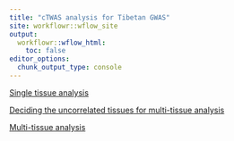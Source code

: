 ```yaml
---
title: "cTWAS analysis for Tibetan GWAS"
site: workflowr::wflow_site
output:
  workflowr::wflow_html:
    toc: false
editor_options:
  chunk_output_type: console
---
```



[Single tissue analysis](https://xsun1229.github.io/ctwas_Tibetan/single_tissue.html)

[Deciding the uncorrelated tissues for multi-tissue analysis](https://xsun1229.github.io/ctwas_Tibetan/uncorrelated_tissue.html)

[Multi-tissue analysis](https://xsun1229.github.io/ctwas_Tibetan/multi_tissue.html)


